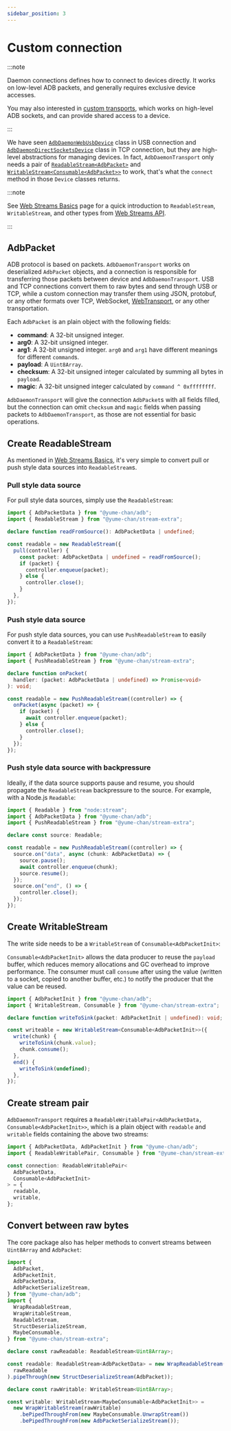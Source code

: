 ```yaml
---
sidebar_position: 3
---
```


# Custom connection

:::note

Daemon connections defines how to connect to devices directly. It works on low-level ADB packets, and generally requires exclusive device accesses.

You may also interested in [custom transports](../custom-transport/index.mdx), which works on high-level ADB sockets, and can provide shared access to a device.

:::

We have seen [`AdbDaemonWebUsbDevice`](./usb/get-devices.mdx) class in USB connection and [`AdbDaemonDirectSocketsDevice`](./tcp/create-connection.mdx#adbdaemondirectsocketsdevice) class in TCP connection, but they are high-level abstractions for managing devices. In fact, `AdbDaemonTransport` only needs a pair of [`ReadableStream<AdbPacket>`](https://developer.mozilla.org/en-US/docs/Web/API/ReadableStream) and [`WritableStream<Consumable<AdbPacket>>`](https://developer.mozilla.org/en-US/docs/Web/API/WritableStream) to work, that's what the `connect` method in those `Device` classes returns.

:::note

See [Web Streams Basics](../web-stream/index.mdx) page for a quick introduction to `ReadableStream`, `WritableStream`, and other types from [Web Streams API](https://developer.mozilla.org/en-US/docs/Web/API/Streams_API).

:::

## AdbPacket

ADB protocol is based on packets. `AdbDaemonTransport` works on deserialized `AdbPacket` objects, and a connection is responsible for transferring those packets between device and `AdbDaemonTransport`. USB and TCP connections convert them to raw bytes and send through USB or TCP, while a custom connection may transfer them using JSON, protobuf, or any other formats over TCP, WebSocket, [WebTransport](https://developer.mozilla.org/en-US/docs/Web/API/WebTransport), or any other transportation.

Each `AdbPacket` is an plain object with the following fields:

- **command**: A 32-bit unsigned integer.
- **arg0**: A 32-bit unsigned integer.
- **arg1**: A 32-bit unsigned integer. `arg0` and `arg1` have different meanings for different `command`s.
- **payload**: A `Uint8Array`.
- **checksum**: A 32-bit unsigned integer calculated by summing all bytes in `payload`.
- **magic**: A 32-bit unsigned integer calculated by `command ^ 0xffffffff`.

`AdbDaemonTransport` will give the connection `AdbPacket`s with all fields filled, but the connection can omit `checksum` and `magic` fields when passing packets to `AdbDaemonTransport`, as those are not essential for basic operations.

## Create ReadableStream

As mentioned in [Web Streams Basics](../web-stream/index.mdx), it's very simple to convert pull or push style data sources into `ReadableStream`s.

### Pull style data source

For pull style data sources, simply use the `ReadableStream`:

```ts transpile
import { AdbPacketData } from "@yume-chan/adb";
import { ReadableStream } from "@yume-chan/stream-extra";

declare function readFromSource(): AdbPacketData | undefined;

const readable = new ReadableStream({
  pull(controller) {
    const packet: AdbPacketData | undefined = readFromSource();
    if (packet) {
      controller.enqueue(packet);
    } else {
      controller.close();
    }
  },
});
```

### Push style data source

For push style data sources, you can use `PushReadableStream` to easily convert it to a `ReadableStream`:

```ts transpile
import { AdbPacketData } from "@yume-chan/adb";
import { PushReadableStream } from "@yume-chan/stream-extra";

declare function onPacket(
  handler: (packet: AdbPacketData | undefined) => Promise<void>
): void;

const readable = new PushReadableStream((controller) => {
  onPacket(async (packet) => {
    if (packet) {
      await controller.enqueue(packet);
    } else {
      controller.close();
    }
  });
});
```

### Push style data source with backpressure

Ideally, if the data source supports pause and resume, you should propagate the `ReadableStream` backpressure to the source. For example, with a Node.js `Readable`:

```ts transpile
import { Readable } from "node:stream";
import { AdbPacketData } from "@yume-chan/adb";
import { PushReadableStream } from "@yume-chan/stream-extra";

declare const source: Readable;

const readable = new PushReadableStream((controller) => {
  source.on("data", async (chunk: AdbPacketData) => {
    source.pause();
    await controller.enqueue(chunk);
    source.resume();
  });
  source.on("end", () => {
    controller.close();
  });
});
```

## Create WritableStream

The write side needs to be a `WritableStream` of `Consumable<AdbPacketInit>`:

`Consumable<AdbPacketInit>` allows the data producer to reuse the `payload` buffer, which reduces memory allocations and GC overhead to improve performance. The consumer must call `consume` after using the value (written to a socket, copied to another buffer, etc.) to notify the producer that the value can be reused.

```ts transpile
import { AdbPacketInit } from "@yume-chan/adb";
import { WritableStream, Consumable } from "@yume-chan/stream-extra";

declare function writeToSink(packet: AdbPacketInit | undefined): void;

const writeable = new WritableStream<Consumable<AdbPacketInit>>({
  write(chunk) {
    writeToSink(chunk.value);
    chunk.consume();
  },
  end() {
    writeToSink(undefined);
  },
});
```

## Create stream pair

`AdbDaemonTransport` requires a `ReadableWritablePair<AdbPacketData, Consumable<AdbPacketInit>>`, which is a plain object with `readable` and `writable` fields containing the above two streams:

```ts transpile
import { AdbPacketData, AdbPacketInit } from "@yume-chan/adb";
import { ReadableWritablePair, Consumable } from "@yume-chan/stream-extra";

const connection: ReadableWritablePair<
  AdbPacketData,
  Consumable<AdbPacketInit>
> = {
  readable,
  writable,
};
```

## Convert between raw bytes

The core package also has helper methods to convert streams between `Uint8Array` and `AdbPacket`:

```ts transpile
import {
  AdbPacket,
  AdbPacketInit,
  AdbPacketData,
  AdbPacketSerializeStream,
} from "@yume-chan/adb";
import {
  WrapReadableStream,
  WrapWritableStream,
  ReadableStream,
  StructDeserializeStream,
  MaybeConsumable,
} from "@yume-chan/stream-extra";

declare const rawReadable: ReadableStream<Uint8Array>;

const readable: ReadableStream<AdbPacketData> = new WrapReadableStream(
  rawReadable
).pipeThrough(new StructDeserializeStream(AdbPacket));

declare const rawWritable: WritableStream<Uint8Array>;

const writable: WritableStream<MaybeConsumable<AdbPacketInit>> =
  new WrapWritableStream(rawWritable)
    .bePipedThroughFrom(new MaybeConsumable.UnwrapStream())
    .bePipedThroughFrom(new AdbPacketSerializeStream());
```
